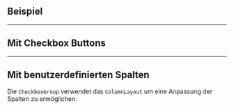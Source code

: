 ## Beispiel

<LiveCodeEditor />

---

## Mit Checkbox Buttons

<LiveCodeEditor example="buttons" editorCollapsed />

---

## Mit benutzerdefinierten Spalten

Die `CheckboxGroup` verwendet das `ColumnLayout` um eine Anpassung der Spalten
zu ermöglichen.

<LiveCodeEditor example="customColumns" editorCollapsed />

